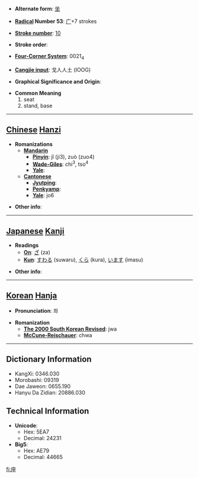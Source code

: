 * '''Alternate form''': [[坐]]

* '''[[Wiktionary:Chinese radical index| Radical]] Number 53''': [[Wiktionary:Chinese radical index 广|广]]+7 strokes

* '''[[Wiktionary:Chinese total strokes index|Stroke number]]''': [[Wiktionary:Chinese total strokes index 10|10]]

* '''Stroke order''': 

* '''[[Wiktionary:Chinese four corner index|Four-Corner System]]''': 0021<sub>4</sub>

* '''[[Wiktionary:Chinese Cangjie index|Cangjie input]]''': 戈人人土 (IOOG)

* '''Graphical Significance and Origin''': 

* '''Common Meaning'''
*#seat
*# stand, base


----

== [[Chinese]] [[Hanzi]] ==

* '''Romanizations'''
** '''[[Mandarin]]'''
*** '''[[Pinyin]]''': jǐ (ji3), zuò (zuo4)
*** '''[[Wade-Giles]]''': chi<sup>3</sup>, tso<sup>4</sup>
*** '''[[Yale]]''': 
** '''[[Cantonese]]'''
*** '''[[Jyutping]]''':
*** '''[[Penkyamp]]''': 
*** '''[[Yale]]''': jo6

* '''Other info''': 

----

== [[Japanese]] [[Kanji]] ==

* '''Readings'''
** '''[[On]]''': [[ざ]] (za)
** '''[[Kun]]''': [[すわる]] (suwaru), [[くら]] (kura), [[います]] (imasu)

* '''Other info''':  

----

== [[Korean]] [[Hanja]] ==

* '''Pronunciation''': 좌

* '''Romanization'''
** '''[[The 2000 South Korean Revised Romanization|The 2000 South Korean Revised]]''': jwa
** '''[[McCune-Reischauer]]''': chwa

----

== Dictionary Information ==

* KangXi: 0346.030
* Morobashi: 09319
* Dae Jaweon: 0655.190
* Hanyu Da Zidian: 20886.030

== Technical Information ==

* '''Unicode''':
** Hex: 5EA7
** Decimal: 24231
* '''Big5''':
** Hex: AE79
** Decimal: 44665

[[fi:座]]